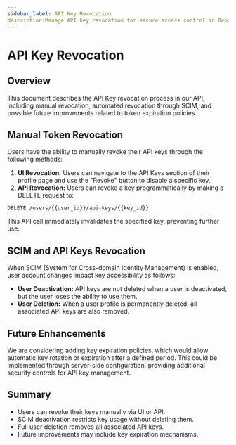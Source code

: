 ```yaml
---
sidebar_label: API Key Revocation
description:Manage API key revocation for secure access control in ReportPortal with manual and automated options.
---
```


# API Key Revocation

## Overview

This document describes the API Key revocation process in our API, including manual revocation, automated revocation through SCIM, and possible future improvements related to token expiration policies.

## Manual Token Revocation

Users have the ability to manually revoke their API keys through the following methods:

1. **UI Revocation:** Users can navigate to the API Keys section of their profile page and use the "Revoke" button to disable a specific key.
2. **API Revocation:** Users can revoke a key programmatically by making a DELETE request to:

```http
DELETE /users/{{user_id}}/api-keys/{{key_id}}
```

This API call immediately invalidates the specified key, preventing further use.

## SCIM and API Keys Revocation

When SCIM (System for Cross-domain Identity Management) is enabled, user account changes impact key accessibility as follows:

- **User Deactivation:** API keys are not deleted when a user is deactivated, but the user loses the ability to use them.
- **User Deletion:** When a user profile is permanently deleted, all associated API keys are also removed.

## Future Enhancements

We are considering adding key expiration policies, which would allow automatic key rotation or expiration after a defined period. This could be implemented through server-side configuration, providing additional security controls for API key management.

## Summary

- Users can revoke their keys manually via UI or API.
- SCIM deactivation restricts key usage without deleting them.
- Full user deletion removes all associated API keys.
- Future improvements may include key expiration mechanisms.

